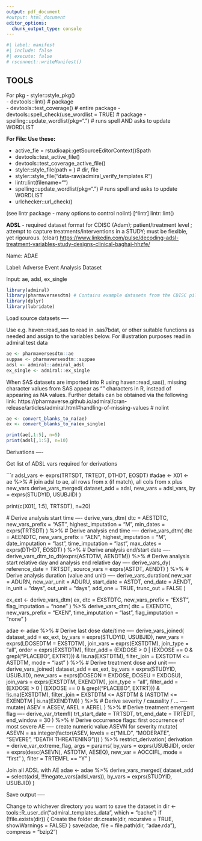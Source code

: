 ```yaml
---
output: pdf_document
#output: html_document
editor_options: 
  chunk_output_type: console
---
```

```r
#| label: manifest
#| include: false
#| execute: false
# rsconnect::writeManifest()
```

##  TOOLS

For pkg
- styler::style_pkg() \
- devtools::lint()   # package   \
- devtools::test_coverage()   # entire package 
- devtools::spell_check(use_wordlist = TRUE) # package 
- spelling::update_wordlist(pkg=".") # runs spell AND asks to update WORDLIST  

**For File:  Use these:**

- active_fie =  rstudioapi::getSourceEditorContext()$path 
- devtools::test_active_file() 
- devtools::test_coverage_active_file()
- styler::style_file(path = )   # dir, file
- styler::style_file("data-raw/admiral_verify_templates.R")
- lintr::lint(filename="")
- spelling::update_wordlist(pkg=".") # runs spell and asks to update WORDLIST
- urlchecker::url_check()

(see lintr package - many options to control nolint) [^lintr]
lintr::lint()

**ADSL**  - required dataset format for CDISC (Adam); patient/treatment level ; 
attempt to capture treatments/interventions in a STUDY; must be flexible, yet rigourous.
(clear) <https://www.linkedin.com/pulse/decoding-adsl-treatment-variables-study-designs-clinical-baghai-hhzfe/>



 Name: ADAE

 Label: Adverse Event Analysis Dataset

 Input: ae, adsl, ex_single
```r
library(admiral)
library(pharmaversesdtm) # Contains example datasets from the CDISC pilot project
library(dplyr)
library(lubridate)
```

 Load source datasets ----

 Use e.g. haven::read_sas to read in .sas7bdat, or other suitable functions
 as needed and assign to the variables below.
 For illustration purposes read in admiral test data

```r
ae <- pharmaversesdtm::ae
suppae <- pharmaversesdtm::suppae
adsl <- admiral::admiral_adsl
ex_single <- admiral::ex_single
```

 When SAS datasets are imported into R using haven::read_sas(), missing
 character values from SAS appear as "" characters in R, instead of appearing
 as NA values. Further details can be obtained via the following link:
 https://pharmaverse.github.io/admiral/cran-release/articles/admiral.html#handling-of-missing-values # nolint

```r
ae <- convert_blanks_to_na(ae)
ex <- convert_blanks_to_na(ex_single)

print(ae[,1:5], n=5)
print(adsl[,1:5], n=10)
```





 Derivations ----

 Get list of ADSL vars required for derivations

```r
adsl_vars <- exprs(TRTSDT, TRTEDT, DTHDT, EOSDT)
#adae <-
X01 <- ae %>%
# join adsl to ae, all rows from x (if match), all cols from x plus new_vars
  derive_vars_merged(
    dataset_add = adsl,
    new_vars = adsl_vars,
    by = exprs(STUDYID, USUBJID)
  )

print(c(X01[, 1:5], TRTSDT), n=20)

  # Derive analysis start time ----
  derive_vars_dtm(
    dtc = AESTDTC,
    new_vars_prefix = "AST",
    highest_imputation = "M",
    min_dates = exprs(TRTSDT)
  ) %>%
  # Derive analysis end time ----
  derive_vars_dtm(
    dtc = AEENDTC,
    new_vars_prefix = "AEN",
    highest_imputation = "M",
    date_imputation = "last",
    time_imputation = "last",
    max_dates = exprs(DTHDT, EOSDT)
  ) %>%
  # Derive analysis end/start date ----
  derive_vars_dtm_to_dt(exprs(ASTDTM, AENDTM)) %>%
  # Derive analysis start relative day and  analysis end relative day ----
  derive_vars_dy(
    reference_date = TRTSDT,
    source_vars = exprs(ASTDT, AENDT)
  ) %>%
  # Derive analysis duration (value and unit) ----
  derive_vars_duration(
    new_var = ADURN,
    new_var_unit = ADURU,
    start_date = ASTDT,
    end_date = AENDT,
    in_unit = "days",
    out_unit = "days",
    add_one = TRUE,
    trunc_out = FALSE
  )

ex_ext <- derive_vars_dtm(
  ex,
  dtc = EXSTDTC,
  new_vars_prefix = "EXST",
  flag_imputation = "none"
) %>%
  derive_vars_dtm(
    dtc = EXENDTC,
    new_vars_prefix = "EXEN",
    time_imputation = "last",
    flag_imputation = "none"
  )

adae <- adae %>%
  # Derive last dose date/time ----
  derive_vars_joined(
    dataset_add = ex_ext,
    by_vars = exprs(STUDYID, USUBJID),
    new_vars = exprs(LDOSEDTM = EXSTDTM),
    join_vars = exprs(EXSTDTM),
    join_type = "all",
    order = exprs(EXSTDTM),
    filter_add = (EXDOSE > 0 | (EXDOSE == 0 & grepl("PLACEBO", EXTRT))) & !is.na(EXSTDTM),
    filter_join = EXSTDTM <= ASTDTM,
    mode = "last"
  ) %>%
  # Derive treatment dose and unit ----
  derive_vars_joined(
    dataset_add = ex_ext,
    by_vars = exprs(STUDYID, USUBJID),
    new_vars = exprs(DOSEON = EXDOSE, DOSEU = EXDOSU),
    join_vars = exprs(EXSTDTM, EXENDTM),
    join_type = "all",
    filter_add = (EXDOSE > 0 | (EXDOSE == 0 & grepl("PLACEBO", EXTRT))) & !is.na(EXSTDTM),
    filter_join = EXSTDTM <= ASTDTM & (ASTDTM <= EXENDTM | is.na(EXENDTM))
  ) %>%
  # Derive severity / causality / ... ----
  mutate(
    ASEV = AESEV,
    AREL = AEREL
  ) %>%
  # Derive treatment emergent flag ----
  derive_var_trtemfl(
    trt_start_date = TRTSDT,
    trt_end_date = TRTEDT,
    end_window = 30
  ) %>%
  # Derive occurrence flags: first occurrence of most severe AE ----
   create numeric value ASEVN for severity
  mutate(
    ASEVN = as.integer(factor(ASEV, levels = c("MILD", "MODERATE", "SEVERE", "DEATH THREATENING")))
  ) %>%
  restrict_derivation(
    derivation = derive_var_extreme_flag,
    args = params(
      by_vars = exprs(USUBJID),
      order = exprs(desc(ASEVN), ASTDTM, AESEQ),
      new_var = AOCCIFL,
      mode = "first"
    ),
    filter = TRTEMFL == "Y"
  )

 Join all ADSL with AE
adae <- adae %>%
  derive_vars_merged(
    dataset_add = select(adsl, !!!negate_vars(adsl_vars)),
    by_vars = exprs(STUDYID, USUBJID)
  )


 Save output ----

 Change to whichever directory you want to save the dataset in
dir <- tools::R_user_dir("admiral_templates_data", which = "cache")
if (!file.exists(dir)) {
   Create the folder
  dir.create(dir, recursive = TRUE, showWarnings = FALSE)
}
save(adae, file = file.path(dir, "adae.rda"), compress = "bzip2")

